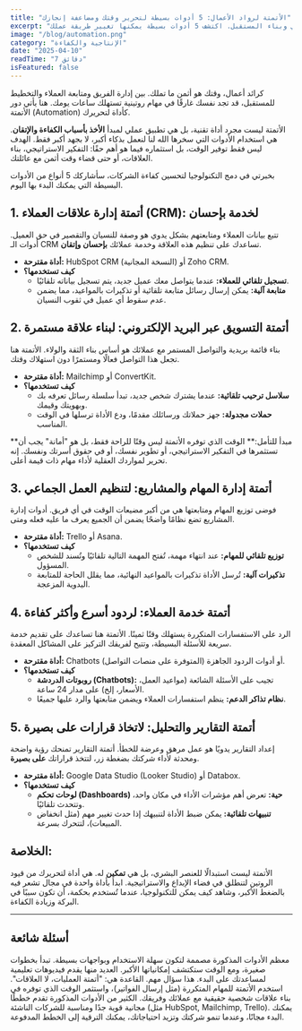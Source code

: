 ---
title: "الأتمتة لرواد الأعمال: 5 أدوات بسيطة لتحرير وقتك ومضاعفة إنجازك"
excerpt: "وقتك هو أثمن ما تملك. الأتمتة ليست رفاهية، بل هي أداة لتحريرك من المهام الروتينية لتتفرغ لما هو أهم: التفكير الاستراتيجي وبناء المستقبل. اكتشف 5 أدوات بسيطة يمكنها تغيير طريقة عملك."
image: "/blog/automation.png"
category: "الإنتاجية والكفاءة"
date: "2025-04-10"
readTime: "7 دقائق"
isFeatured: false
---

كرائد أعمال، وقتك هو أثمن ما تملك. بين إدارة الفريق ومتابعة العملاء والتخطيط للمستقبل، قد تجد نفسك غارقًا في مهام روتينية تستهلك ساعات يومك. هنا يأتي دور الأتمتة (Automation) كأداة لتحريرك.

الأتمتة ليست مجرد أداة تقنية، بل هي تطبيق عملي لمبدأ **الأخذ بأسباب الكفاءة والإتقان**. هي استخدام الأدوات التي سخرها الله لنا لنعمل بذكاء أكبر، لا بجهد أكبر فقط. الهدف ليس فقط توفير الوقت، بل استثماره فيما هو أهم حقًا: التفكير الاستراتيجي، بناء العلاقات، أو حتى قضاء وقت أثمن مع عائلتك.

بخبرتي في دمج التكنولوجيا لتحسين كفاءة الشركات، سأشاركك 5 أنواع من الأدوات البسيطة التي يمكنك البدء بها اليوم.

## 1. أتمتة إدارة علاقات العملاء (CRM): لخدمة بإحسان

تتبع بيانات العملاء ومتابعتهم بشكل يدوي هو وصفة للنسيان والتقصير في حق العميل. أدوات الـ CRM تساعدك على تنظيم هذه العلاقة وخدمة عملائك **بإحسان وإتقان**.

- **أداة مقترحة:** HubSpot CRM (النسخة المجانية) أو Zoho CRM.
- **كيف تستخدمها؟**
  - **تسجيل تلقائي للعملاء:** عندما يتواصل معك عميل جديد، يتم تسجيل بياناته تلقائيًا.
  - **متابعة آلية:** يمكن إرسال رسائل متابعة تلقائية أو تذكيرات بالمواعيد، مما يضمن عدم سقوط أي عميل في ثقوب النسيان.

## 2. أتمتة التسويق عبر البريد الإلكتروني: لبناء علاقة مستمرة

بناء قائمة بريدية والتواصل المستمر مع عملائك هو أساس بناء الثقة والولاء. الأتمتة هنا تجعل هذا التواصل فعالًا ومستمرًا دون استهلاك وقتك.

- **أداة مقترحة:** Mailchimp أو ConvertKit.
- **كيف تستخدمها؟**
  - **سلاسل ترحيب تلقائية:** عندما يشترك شخص جديد، تبدأ سلسلة رسائل تعرفه بك وبهويتك وقيمك.
  - **حملات مجدولة:** جهز حملاتك ورسائلك مقدمًا، ودع الأداة ترسلها في الوقت المناسب.

<Callout type="info">
  **مبدأ للتأمل:** الوقت الذي توفره الأتمتة ليس وقتًا للراحة فقط، بل هو "أمانة"
  يجب أن تستثمرها في التفكير الاستراتيجي، أو تطوير نفسك، أو في حقوق أسرتك ونفسك.
  إنه تحرير لمواردك العقلية لأداء مهام ذات قيمة أعلى.
</Callout>

## 3. أتمتة إدارة المهام والمشاريع: لتنظيم العمل الجماعي

فوضى توزيع المهام ومتابعتها هي من أكبر مضيعات الوقت في أي فريق. أدوات إدارة المشاريع تضع نظامًا واضحًا يضمن أن الجميع يعرف ما عليه فعله ومتى.

- **أداة مقترحة:** Trello أو Asana.
- **كيف تستخدمها؟**
  - **توزيع تلقائي للمهام:** عند انتهاء مهمة، تُفتح المهمة التالية تلقائيًا وتُسند للشخص المسؤول.
  - **تذكيرات آلية:** تُرسل الأداة تذكيرات بالمواعيد النهائية، مما يقلل الحاجة للمتابعة اليدوية المزعجة.

## 4. أتمتة خدمة العملاء: لردود أسرع وأكثر كفاءة

الرد على الاستفسارات المتكررة يستهلك وقتًا ثمينًا. الأتمتة هنا تساعدك على تقديم خدمة سريعة للأسئلة البسيطة، وتتيح لفريقك التركيز على المشاكل المعقدة.

- **أداة مقترحة:** Chatbots (المتوفرة على منصات التواصل) أو أدوات الردود الجاهزة.
- **كيف تستخدمها؟**
  - **روبوتات الدردشة (Chatbots):** تجيب على الأسئلة الشائعة (مواعيد العمل، الأسعار، إلخ) على مدار 24 ساعة.
  - **نظام تذاكر الدعم:** ينظم استفسارات العملاء ويضمن متابعتها والرد عليها جميعًا.

## 5. أتمتة التقارير والتحليل: لاتخاذ قرارات على بصيرة

إعداد التقارير يدويًا هو عمل مرهق وعرضة للخطأ. أتمتة التقارير تمنحك رؤية واضحة ومحدثة لأداء شركتك بضغطة زر، لتتخذ قراراتك **على بصيرة**.

- **أداة مقترحة:** Google Data Studio (Looker Studio) أو Databox.
- **كيف تستخدمها؟**
  - **لوحات تحكم (Dashboards) حية:** تعرض أهم مؤشرات الأداء في مكان واحد، وتتحدث تلقائيًا.
  - **تنبيهات تلقائية:** يمكن ضبط الأداة لتنبيهك إذا حدث تغيير مهم (مثل انخفاض المبيعات)، لتتحرك بسرعة.

## الخلاصة:

الأتمتة ليست استبدالًا للعنصر البشري، بل هي **تمكين** له. هي أداة لتحريرك من قيود الروتين لتنطلق في فضاء الإبداع والاستراتيجية. ابدأ بأداة واحدة في مجال تشعر فيه بالضغط الأكبر، وشاهد كيف يمكن للتكنولوجيا، عندما تُستخدم بحكمة، أن تكون سببًا في البركة وزيادة الكفاءة.

---

## أسئلة شائعة

<Accordion>
  <AccordionItem title="هل هذه الأدوات معقدة وتحتاج إلى خبرة تقنية؟">
    معظم الأدوات المذكورة مصممة لتكون سهلة الاستخدام وبواجهات بسيطة. تبدأ بخطوات
    صغيرة، ومع الوقت ستكتشف إمكانياتها الأكبر. العديد منها يقدم فيديوهات تعليمية
    لمساعدتك على البدء.
  </AccordionItem>
  <AccordionItem title="أخشى أن تفقد شركتي لمستها الشخصية مع الأتمتة. كيف أوازن؟">
    هذا سؤال مهم. القاعدة هي: "أتمتة العمليات، لا العلاقات". استخدم الأتمتة
    للمهام المتكررة (مثل إرسال الفواتير)، واستثمر الوقت الذي توفره في بناء
    علاقات شخصية حقيقية مع عملائك وفريقك.
  </AccordionItem>
  <AccordionItem title="هل هذه الأدوات مكلفة؟">
    الكثير من الأدوات المذكورة تقدم خططًا مجانية قوية جدًا ومناسبة للشركات
    الناشئة (مثل HubSpot, Mailchimp, Trello). يمكنك البدء مجانًا، وعندما تنمو
    شركتك وتزيد احتياجاتك، يمكنك الترقية إلى الخطط المدفوعة.
  </AccordionItem>
</Accordion>
